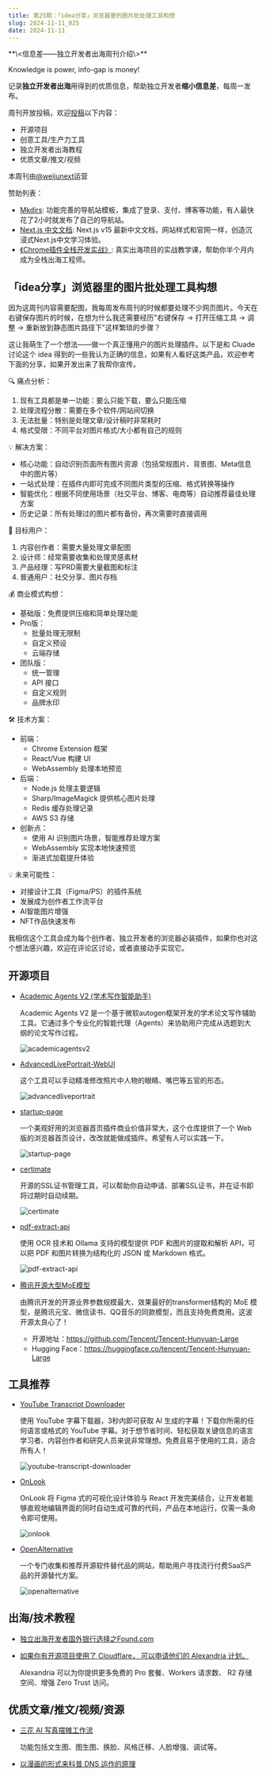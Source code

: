 ```yaml
---
title: 第25期：「idea分享」浏览器里的图片批处理工具构想
slug: 2024-11-11_025
date: 2024-11-11
---
```


<Aside showSponsor={0}>
**\<信息差——独立开发者出海周刊介绍\>**

Knowledge is power, info-gap is money!

记录**独立开发者出海**用得到的优质信息，帮助独立开发者**缩小信息差**，每周一发布。

周刊开放投稿，欢迎[投稿](https://github.com/weijunext/gapis.money/issues)以下内容：
- 开源项目
- 创意工具/生产力工具
- 独立开发者出海教程
- 优质文章/推文/视频

本周刊由[@weijunext](https://x.com/intent/follow?screen_name=weijunext)运营


赞助列表：
- [Mkdirs](https://mkdirs.com?via=share/): 功能完善的导航站模板，集成了登录、支付、博客等功能，有人最快花了2小时就发布了自己的导航站。
- [Next.js 中文文档](https://nextjscn.org/docs?utm_source=gapis.money): Next.js v15 最新中文文档，网站样式和官网一样，创造沉浸式Next.js中文学习体验。
- [《Chrome插件全栈开发实战》](https://ship.weijunext.com/): 真实出海项目的实战教学课，帮助你半个月内成为全栈出海工程师。
</Aside>

## 「idea分享」浏览器里的图片批处理工具构想

因为这周刊内容需要配图，我每周发布周刊的时候都要处理不少网页图片。今天在右键保存图片的时候，在想为什么我还需要经历"右键保存 -> 打开压缩工具 -> 调整 -> 重新放到静态图片路径下"这样繁琐的步骤？

这让我萌生了一个想法——做一个真正懂用户的图片处理插件。以下是和 Cluade 讨论这个 idea 得到的一些我认为正确的信息，如果有人看好这类产品，欢迎参考下面的分享，如果开发出来了我帮你宣传。

🔍 痛点分析：
  1. 现有工具都是单一功能：要么只能下载，要么只能压缩
  2. 处理流程分散：需要在多个软件/网站间切换
  3. 无法批量：特别是处理文章/设计稿时非常耗时
  4. 格式受限：不同平台对图片格式/大小都有自己的规则

💡 解决方案：
  - 核心功能：自动识别页面所有图片资源（包括常规图片、背景图、Meta信息中的图片等）
  - 一站式处理：在插件内即可完成不同图片类型的压缩、格式转换等操作
  - 智能优化：根据不同使用场景（社交平台、博客、电商等）自动推荐最佳处理方案
  - 历史记录：所有处理过的图片都有备份，再次需要时直接调用

🎯 目标用户：
  1. 内容创作者：需要大量处理文章配图
  2. 设计师：经常需要收集和处理灵感素材
  3. 产品经理：写PRD需要大量截图和标注
  4. 普通用户：社交分享、图片存档

💰 商业模式构想：
  - 基础版：免费提供压缩和简单处理功能
  - Pro版：
    * 批量处理无限制
    * 自定义预设
    * 云端存储
  - 团队版：
    * 统一管理
    * API 接口
    * 自定义规则
    * 品牌水印

🛠 技术方案：
  - 前端：
    - Chrome Extension 框架
    - React/Vue 构建 UI
    - WebAssembly 处理本地预览
  - 后端：
    - Node.js 处理主要逻辑
    - Sharp/ImageMagick 提供核心图片处理
    - Redis 缓存处理记录
    - AWS S3 存储
  - 创新点：
    - 使用 AI 识别图片场景，智能推荐处理方案
    - WebAssembly 实现本地快速预览
    - 渐进式加载提升体验

💡 未来可能性：
  - 对接设计工具（Figma/PS）的插件系统
  - 发展成为创作者工作流平台
  - AI智能图片增强
  - NFT作品快速发布

我相信这个工具会成为每个创作者、独立开发者的浏览器必装插件，如果你也对这个想法感兴趣，欢迎在评论区讨论，或者直接动手实现它。

## 开源项目

- [Academic Agents V2 (学术写作智能助手)](https://github.com/anarchysaiko/academicagentsV2)

  Academic Agents V2 是一个基于微软autogen框架开发的学术论文写作辅助工具。它通过多个专业化的智能代理（Agents）来协助用户完成从选题到大纲的论文写作过程。

  ![academicagentsv2](/assets/025/academicagentsv2.webp)

- [AdvancedLivePortrait-WebUI](https://github.com/jhj0517/AdvancedLivePortrait-WebUI)

  这个工具可以手动精准修改照片中人物的眼睛、嘴巴等五官的形态。

  ![advancedliveportrait](/assets/025/advancedliveportrait.gif)

- [startup-page](https://github.com/timothypholmes/startup-page)

  一个美观好用的浏览器首页插件商业价值非常大，这个仓库提供了一个 Web 版的浏览器首页设计，改改就能做成插件。希望有人可以实践一下。

  ![startup-page](/assets/025/startup-page.webp)

- [certimate](https://github.com/usual2970/certimate)

  开源的SSL证书管理工具，可以帮助你自动申请、部署SSL证书，并在证书即将过期时自动续期。

  ![certimate](/assets/025/certimate.webp)

- [pdf-extract-api](https://github.com/CatchTheTornado/pdf-extract-api)

  使用 OCR 技术和 Ollama 支持的模型提供 PDF 和图片的提取和解析 API，可以把 PDF 和图片转换为结构化的 JSON 或 Markdown 格式。

  ![pdf-extract-api](/assets/025/pdf-extract-api.webp)

- [腾讯开源大型MoE模型](https://llm.hunyuan.tencent.com/)

  由腾讯开发的开源业界参数规模最大、效果最好的transformer结构的 MoE 模型，是腾讯元宝、微信读书、QQ音乐的同款模型，而且支持免费商用。这波开源太良心了！

  - 开源地址：https://github.com/Tencent/Tencent-Hunyuan-Large
  - Hugging Face：https://huggingface.co/tencent/Tencent-Hunyuan-Large

## 工具推荐

- [YouTube Transcript Downloader](https://notegpt.io/youtube-transcript-downloader)

  使用 YouTube 字幕下载器，3秒内即可获取 AI 生成的字幕！下载你所需的任何语言或格式的 YouTube 字幕。对于想节省时间、轻松获取关键信息的语言学习者、内容创作者和研究人员来说非常理想。免费且易于使用的工具，适合所有人！

  ![youtube-transcript-downloader](/assets/025/youtube-transcript-downloader.webp)

- [OnLook](https://onlook.dev/)

  OnLook 将 Figma 式的可视化设计体验与 React 开发完美结合，让开发者能够直观地编辑界面的同时自动生成可靠的代码，产品在本地运行，仅需一条命令即可使用。

  ![onlook](/assets/025/onlook.avif)

- [OpenAlternative](https://openalternative.co/)

  一个专门收集和推荐开源软件替代品的网站，帮助用户寻找流行付费SaaS产品的开源替代方案。

  ![openalternative](/assets/025/openalternative.webp)

## 出海/技术教程

- [独立出海开发者国外银行选择之Found.com](https://mp.weixin.qq.com/s/TnEZa3zi3W2wLKjBunq7yw)

- [如果你有开源项目使用了 Cloudflare， 可以申请他们的 Alexandria 计划。](https://x.com/ccbikai/status/1842419953661509816)

  Alexandria 可以为你提供更多免费的 Pro 套餐、Workers 请求数、 R2 存储空间、增强 Zero Trust 访问。


## 优质文章/推文/视频/资源

- [三花 AI 写真摆摊工作流](https://openart.ai/workflows/xJZCcVlFOQZIWswRUhjo)

  功能包括文生图、图生图、换脸、风格迁移、人脸增强、调试等。

- [以漫画的形式来科普 DNS 运作的原理](https://howdns.works/)
